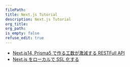 ```yaml
---
filePath:
title: Next.js Tutorial
description: Next.js Tutorial
org_title:
org_path:
is_empty: false
refuse_edit: true
---
```


- [Next.js14, Prisma5 で作る工数が激減する RESTFull API](/ja/javascript/next.js/tutorial/api)
- [Next.js をローカルで SSL 化する](/ja/javascript/next.js/tutorial/ssl)
